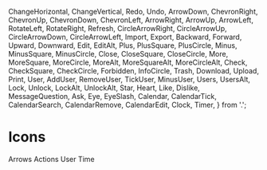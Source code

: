   ChangeHorizontal,
  ChangeVertical,
  Redo,
  Undo,
  ArrowDown,
  ChevronRight,
  ChevronUp,
  ChevronDown,
  ChevronLeft,
  ArrowRight,
  ArrowUp,
  ArrowLeft,
  RotateLeft,
  RotateRight,
  Refresh,
  CircleArrowRight,
  CircleArrowUp,
  CircleArrowDown,
  CircleArrowLeft,
  Import,
  Export,
  Backward,
  Forward,
  Upward,
  Downward,
  Edit,
  EditAlt,
  Plus,
  PlusSquare,
  PlusCircle,
  Minus,
  MinusSquare,
  MinusCircle,
  Close,
  CloseSquare,
  CloseCircle,
  More,
  MoreSquare,
  MoreCircle,
  MoreAlt,
  MoreSquareAlt,
  MoreCircleAlt,
  Check,
  CheckSquare,
  CheckCircle,
  Forbidden,
  InfoCircle,
  Trash,
  Download,
  Upload,
  Print,
  User,
  AddUser,
  RemoveUser,
  TickUser,
  MinusUser,
  Users,
  UsersAlt,
  Lock,
  Unlock,
  LockAlt,
  UnlockAlt,
  Star,
  Heart,
  Like,
  Dislike,
  MessageQuestion,
  Ask,
  Eye,
  EyeSlash,
  Calendar,
  CalendarTick,
  CalendarSearch,
  CalendarRemove,
  CalendarEdit,
  Clock,
  Timer,
} from '.';

<Meta title="Core/Icons" />

# Icons

<Canvas>
  <Typography variant="h4">Arrows</Typography>
  <IconGallery>
    <IconItem name="chevronRight">
      <ChevronRight />
    </IconItem>
    <IconItem name="chevronUp">
      <ChevronUp />
    </IconItem>
    <IconItem name="chevronDown">
      <ChevronDown />
    </IconItem>
    <IconItem name="chevronLeft">
      <ChevronLeft />
    </IconItem>
    <IconItem name="arrowDown">
      <ArrowDown />
    </IconItem>
    <IconItem name="arrowRight">
      <ArrowRight />
    </IconItem>
    <IconItem name="arrowLeft">
      <ArrowLeft />
    </IconItem>
    <IconItem name="arrowUp">
      <ArrowUp />
    </IconItem>
    <IconItem name="rotateLeft">
      <RotateLeft />
    </IconItem>
    <IconItem name="rotateRight">
      <RotateRight />
    </IconItem>
    <IconItem name="refresh">
      <Refresh />
    </IconItem>
    <IconItem name="circleArrowLeft">
      <CircleArrowLeft />
    </IconItem>
    <IconItem name="circleArrowDown">
      <CircleArrowDown />
    </IconItem>
    <IconItem name="circleArrowUp">
      <CircleArrowUp />
    </IconItem>
    <IconItem name="circleArrowRight">
      <CircleArrowRight />
    </IconItem>
    <IconItem name="changeVertical">
      <ChangeVertical />
    </IconItem>
    <IconItem name="changeHorizontal">
      <ChangeHorizontal />
    </IconItem>
    <IconItem name="undo">
      <Undo />
    </IconItem>
    <IconItem name="redo">
      <Redo />
    </IconItem>
    <IconItem name="export">
      <Export />
    </IconItem>
    <IconItem name="import">
      <Import />
    </IconItem>
    <IconItem name="backward">
      <Backward />
    </IconItem>
    <IconItem name="forward">
      <Forward />
    </IconItem>
    <IconItem name="downward">
      <Downward />
    </IconItem>
    <IconItem name="upward">
      <Upward />
    </IconItem>
  </IconGallery>
  <Typography variant="h4">Actions</Typography>
  <IconGallery>
    <IconItem name="edit">
      <Edit />
    </IconItem>
    <IconItem name="editAlt">
      <EditAlt />
    </IconItem>
    <IconItem name="plus">
      <Plus />
    </IconItem>
    <IconItem name="plusSquare">
      <PlusSquare />
    </IconItem>
    <IconItem name="plusCircle">
      <PlusCircle />
    </IconItem>
    <IconItem name="minus">
      <Minus />
    </IconItem>
    <IconItem name="minusSquare">
      <MinusSquare />
    </IconItem>
    <IconItem name="minusCircle">
      <MinusCircle />
    </IconItem>
    <IconItem name="close">
      <Close />
    </IconItem>
    <IconItem name="closeSquare">
      <CloseSquare />
    </IconItem>
    <IconItem name="closeCircle">
      <CloseCircle />
    </IconItem>
    <IconItem name="more">
      <More />
    </IconItem>
    <IconItem name="moreSquare">
      <MoreSquare />
    </IconItem>
    <IconItem name="moreCircle">
      <MoreCircle />
    </IconItem>
    <IconItem name="moreAlt">
      <MoreAlt />
    </IconItem>
    <IconItem name="moreSquareAlt">
      <MoreSquareAlt />
    </IconItem>
    <IconItem name="moreCircleAlt">
      <MoreCircleAlt />
    </IconItem>
    <IconItem name="check">
      <Check />
    </IconItem>
    <IconItem name="checkSquare">
      <CheckSquare />
    </IconItem>
    <IconItem name="checkCircle">
      <CheckCircle />
    </IconItem>
    <IconItem name="forbidden">
      <Forbidden />
    </IconItem>
    <IconItem name="infoCircle">
      <InfoCircle />
    </IconItem>
    <IconItem name="trash">
      <Trash />
    </IconItem>
    <IconItem name="download">
      <Download />
    </IconItem>
    <IconItem name="upload">
      <Upload />
    </IconItem>
    <IconItem name="print">
      <Print />
    </IconItem>
  </IconGallery>
  <Typography variant="h4">User</Typography>
  <IconGallery>
    <IconItem name="user">
      <User />
    </IconItem>
    <IconItem name="addUser">
      <AddUser />
    </IconItem>
    <IconItem name="removeUser">
      <RemoveUser />
    </IconItem>
    <IconItem name="tickUser">
      <TickUser />
    </IconItem>
    <IconItem name="minusUser">
      <MinusUser />
    </IconItem>
    <IconItem name="users">
      <Users />
    </IconItem>
    <IconItem name="usersAlt">
      <UsersAlt />
    </IconItem>
    <IconItem name="lock">
      <Lock />
    </IconItem>
    <IconItem name="unlock">
      <Unlock />
    </IconItem>
    <IconItem name="lockAlt">
      <LockAlt />
    </IconItem>
    <IconItem name="unlockAlt">
      <UnlockAlt />
    </IconItem>
    <IconItem name="star">
      <Star />
    </IconItem>
    <IconItem name="heart">
      <Heart />
    </IconItem>
    <IconItem name="like">
      <Like />
    </IconItem>
    <IconItem name="dislike">
      <Dislike />
    </IconItem>
    <IconItem name="messageQuestion">
      <MessageQuestion />
    </IconItem>
    <IconItem name="ask">
      <Ask />
    </IconItem>
    <IconItem name="eye">
      <Eye />
    </IconItem>
    <IconItem name="eyeSlash">
      <EyeSlash />
    </IconItem>
  </IconGallery>
  <Typography variant="h4">Time</Typography>
  <IconGallery>
    <IconItem name="calendar">
      <Calendar />
    </IconItem>
    <IconItem name="calendarTick">
      <CalendarTick />
    </IconItem>
    <IconItem name="calendarSearch">
      <CalendarSearch />
    </IconItem>
    <IconItem name="calendarRemove">
      <CalendarRemove />
    </IconItem>
    <IconItem name="calendarEdit">
      <CalendarEdit />
    </IconItem>
    <IconItem name="clock">
      <Clock />
    </IconItem>
    <IconItem name="timer">
      <Timer />
    </IconItem>
  </IconGallery>
</Canvas>
